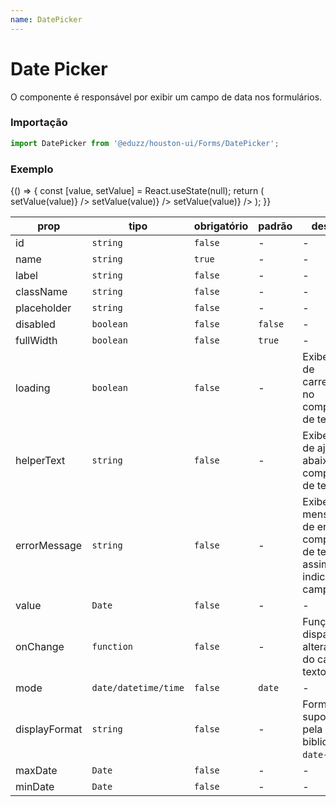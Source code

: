```yaml
---
name: DatePicker
---
```




# Date Picker

O componente é responsável por exibir um campo de data nos formulários.

### Importação

```js
import DatePicker from '@eduzz/houston-ui/Forms/DatePicker';
```

### Exemplo

<Playground>
  {() => {
    const [value, setValue] = React.useState(null);
    return (
      <Container>
        <Row>
          <Column sm={12} md={4}>
            <DatePicker label='Data' value={value} onChange={value => setValue(value)} />
          </Column>
          <Column sm={12} md={4}>
            <DatePicker label='Data e Hora' mode='datetime' value={value} onChange={value => setValue(value)} />
          </Column>
          <Column sm={12} md={4}>
            <DatePicker label='Hora' mode='time' value={value} onChange={value => setValue(value)} />
          </Column>
        </Row>
      </Container>
    );
  }}
</Playground>

| prop          | tipo                 | obrigatório | padrão  | descrição                                                                           |
| ------------- | -------------------- | ----------- | ------- | ----------------------------------------------------------------------------------- |
| id            | `string`             | `false`     | -       | -                                                                                   |
| name          | `string`             | `true`      | -       | -                                                                                   |
| label         | `string`             | `false`     | -       | -                                                                                   |
| className     | `string`             | `false`     | -       | -                                                                                   |
| placeholder   | `string`             | `false`     | -       | -                                                                                   |
| disabled      | `boolean`            | `false`     | `false` | -                                                                                   |
| fullWidth     | `boolean`            | `false`     | `true`  | -                                                                                   |
| loading       | `boolean`            | `false`     | -       | Exibe ícone de carregamento no componente de texto.                                 |
| helperText    | `string`             | `false`     | -       | Exibe texto de ajuda abaixo do componente de texto.                                 |
| errorMessage  | `string`             | `false`     | -       | Exibe uma mensagem de erro no componente de texto, assim como indica erro no campo. |
| value         | `Date`               | `false`     | -       | -                                                                                   |
| onChange      | `function`           | `false`     | -       | Função disparada ao alterar o valor do campo de texto.                              |
| mode          | `date/datetime/time` | `false`     | `date`  | -                                                                                   |
| displayFormat | `string`             | `false`     | -       | Formatos suportados pela biblioteca `date-fns`.                                     |
| maxDate       | `Date`               | `false`     | -       | -                                                                                   |
| minDate       | `Date`               | `false`     | -       | -                                                                                   |
